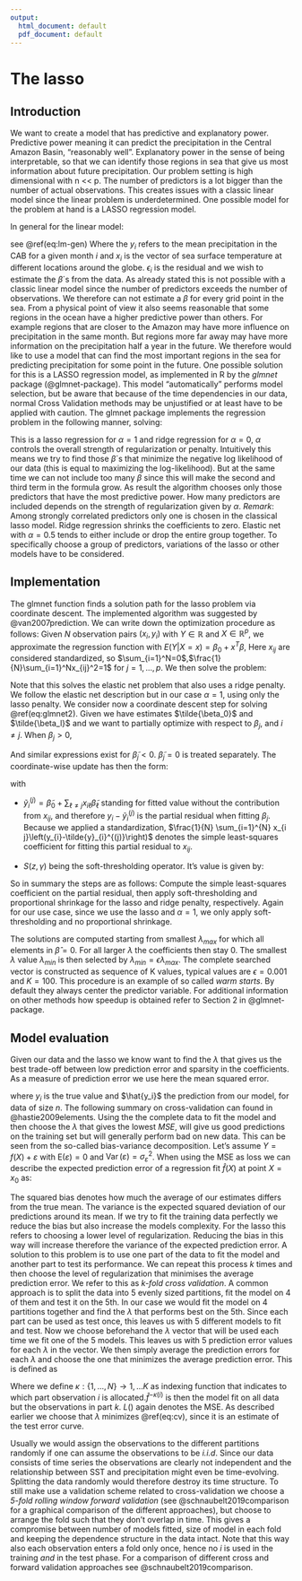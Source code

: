 ```yaml
---
output:
  html_document: default
  pdf_document: default
---
```

# The lasso

## Introduction
We want to create a model that has predictive and
explanatory power. Predictive power meaning it can
predict the precipitation in the Central Amazon Basin, "reasonably well". Explanatory power in the sense of being interpretable, so that we can identify those regions in sea
that give us most information about future precipitation. Our problem setting is high dimensional with n << p. The number of predictors is a lot bigger than the number of actual observations.
This creates issues with a classic linear model since the linear problem is underdetermined.
One possible model for the problem at hand is a LASSO regression model.

In general for the linear model:

\begin{equation}
y_i = \beta_0 + x_i^T\beta + \epsilon_i (\#eq:lm-gen)
\end{equation}

see \@ref(eq:lm-gen)
Where the $y_i$ refers to the mean precipitation in the CAB for a given month $i$ and $x_i$ is the vector of sea surface temperature at different locations around the globe.
$\epsilon_i$ is the residual and we wish to estimate the $\beta$´s from the data.
As already stated this is not possible with a classic linear model since the number of predictors exceeds the number of observations. We therefore can not estimate a $\beta$ for every grid point in the sea.
From a physical point of view it also seems reasonable that some regions in the ocean have a higher predictive power than others. For example regions that are closer to the Amazon may have more influence on precipitation in the same month. But regions more far away may have more information on the precipitation half a year in the future.
We therefore would like to use a model that can find the most important regions in the sea for predicting precipitation for some point in the future.
One possible solution for this is a LASSO regression model, as implemented in
R by the *glmnet* package (@glmnet-package).
This model "automatically" performs model selection, but be aware that because of the time dependencies in our data, normal Cross Validation methods may be unjustified or at least have to be applied with caution.
The glmnet package implements the regression problem in the following manner, solving:

\begin{equation}
\min_{\beta_0, \beta} \frac{1}{N} \sum_{i=1}^N w_il(y_i,\beta_0 + \beta^Tx_i) + \lambda [(1-\alpha)||\beta||_2^2/2 + \alpha||\beta||_1] (\#eq:glmnet)
\end{equation}

This is a lasso regression for $\alpha = 1$ and ridge regression for $\alpha = 0$, $\alpha$ controls the overall strength of regularization or penalty.
Intuitively this means we try to find those $\beta$´s that minimize the negative log likelihood of our data (this is equal to maximizing the log-likelihood). But at the same time we can not include too many $\beta$ since this will make the second and third term in the formula grow.
As result the algorithm chooses only those predictors that have the most predictive power.
How many predictors are included depends on the strength of regularization given by $\alpha$.
*Remark*: Among strongly correlated predictors only one is chosen in the classical lasso model. Ridge regression shrinks the coefficients to zero. 
Elastic net with $\alpha=0.5$ tends to either include or drop the entire group together.
To specifically choose a group of predictors, variations of the lasso or other models have to be considered.

## Implementation
The glmnet function finds a solution path for the lasso problem
via coordinate descent.
The implemented algorithm was suggested by @van2007prediction.
We can write down the optimization procedure as follows:
Given $N$ observation pairs $(x_i, y_i)$ with $Y \in \mathbb{R}$
and $X \in \mathbb{R}^p$, we approximate the regression function
with $E(Y|X = x) = \beta_0 + x^T\beta$, Here $x_{ij}$
are considered standardized, so $\sum_{i=1}^N=0$,$\frac{1}{N}\sum_{i=1}^Nx_{ij}^2=1$ for $j = 1,...,p$.
We then solve the problem:

\begin{equation}
\min_{(\beta_0, \beta)\in\mathbb{R}^{p+1}}  \big{[} \frac{1}{2N}
\sum_{i=1}^N (y_i - \beta_0 - x_i^T\beta)^2 + \lambda [(1-\alpha)||\beta||_2^2/2 + \alpha||\beta||_1 \big{]}
(\#eq:glmnet2)
\end{equation}

Note that this solves the elastic net problem that also 
uses a ridge penalty. We follow the elastic net description
but in our case $\alpha = 1$, using only the lasso penalty.
We consider now a coordinate descent step for solving \@ref(eq:glmnet2).
Given we have estimates $\tilde{\beta_0}$ and $\tilde{\beta_l}$
and we want to partially optimize with respect to $\beta_j$, and $i \neq j$. When $\beta_j > 0$, 

\begin{equation}
\left.\frac{\partial R_{\lambda}}{\partial \beta_{j}}\right|_{\beta=\tilde{\beta}}=-\frac{1}{N} \sum_{i=1}^{N} x_{i j}\left(y_{i}-\tilde{\beta}_{0}-x_{i}^{\top} \tilde{\beta}\right)+\lambda(1-\alpha) \beta_{j}+\lambda \alpha .
(\#eq:glm-large)
\end{equation}

And similar expressions exist for $\tilde{\beta}_{j}<0$. $\tilde{\beta}_{j}=0$ is treated separately.
The coordinate-wise update has then the form:


\begin{equation}
\tilde{\beta}_{j} \leftarrow \frac{S\left(\frac{1}{N} \sum_{i=1}^{N} x_{i j}\left(y_{i}-\tilde{y}_{i}^{(j)}\right), \lambda \alpha\right)}{1+\lambda(1-\alpha)}
.
(\#eq:glm-step)
\end{equation}

with

- $\tilde{y}_{i}^{(j)}=\tilde{\beta}_{0}+\sum_{\ell \neq j} x_{i \ell} \tilde{\beta}_{\ell}$ standing for fitted value without the contribution from $x_{i j}$, and therefore $y_{i}-\tilde{y}_{i}^{(j)}$ is the partial residual when fitting $\beta_{j}$. Because we applied a standardization, $\frac{1}{N} \sum_{i=1}^{N} x_{i j}\left(y_{i}-\tilde{y}_{i}^{(j)}\right)$ denotes the simple least-squares coefficient for fitting this partial residual to $x_{i j}$.

- $S(z, \gamma)$ being the soft-thresholding operator. It's value is given by:

\begin{equation}
\operatorname{sign}(z)(|z|-\gamma)_{+}= \begin{cases}z-\gamma & \text { if } z>0 \text { and } \gamma<|z| \\ z+\gamma & \text { if } z<0 \text { and } \gamma<|z| \\ 0 & \text { if } \gamma \geq|z| .\end{cases} (\#eq:soft)
\end{equation}

So in summary the steps are as follows:
Compute the simple least-squares coefficient on the partial residual,
then apply soft-thresholding and proportional shrinkage for
the lasso and ridge penalty, respectively.
Again for our use case, since we use the lasso and $\alpha = 1$,
we only apply soft-thresholding and no proportional shrinkage.

The solutions are computed starting from smallest $\lambda_{max}$ for
which all elements in $\hat{\beta}=0$. For all
larger $\lambda$ the coefficients then stay 0. 
The smallest $\lambda$ value
$\lambda_{min}$ is then selected by $\lambda_{min}=\epsilon \lambda_{max}$. The complete searched vector is constructed
as sequence of K values, typical values are $\epsilon = 0.001$ and
$K = 100$. This procedure is an example of so called *warm starts*.
By default they always center the predictor variable.
For additional information on other methods how speedup
is obtained refer to Section 2 in @glmnet-package.

## Model evaluation

Given our data and the lasso we know want to find the $\lambda$
that gives us the best trade-off between low prediction error and sparsity
in the coefficients. As a measure of prediction error we use here the
mean squared error.

\begin{equation}
MSE = \frac{1}{n} \sum_{i=1}^{n} (y_i - \hat{y_i})^2
(\#eq:mse)
\end{equation}

where $y_i$ is the true value and $\hat{y_i}$ the prediction from our model,
for data of size $n$.
The following summary on cross-validation can found in @hastie2009elements.
Using the the complete data to fit the model
and then choose the $\lambda$ that gives the lowest $MSE$,
will give us good predictions on the training set but will generally
perform bad on new data.
This can be seen from the so-called bias-variance decomposition.
Let's assume  $Y=f(X)+\varepsilon$ with $\mathrm{E}(\varepsilon)=0$ and $\operatorname{Var}(\varepsilon)=\sigma_{\varepsilon}^{2}$. 
When using the MSE as loss we can describe the expected prediction error of a regression fit $\hat{f}(X)$ at point $X=x_{0}$ as:

\begin{equation}
\begin{aligned}
\operatorname{Err}\left(x_{0}\right) &=E\left[\left(Y-\hat{f}\left(x_{0}\right)\right)^{2} \mid X=x_{0}\right] \\
&=\sigma_{\varepsilon}^{2}+\left[\mathrm{E} \hat{f}\left(x_{0}\right)-f\left(x_{0}\right)\right]^{2}+E\left[\hat{f}\left(x_{0}\right)-\mathrm{E} \hat{f}\left(x_{0}\right)\right]^{2} \\
&=\sigma_{\varepsilon}^{2}+\operatorname{Bias}^{2}\left(\hat{f}\left(x_{0}\right)\right)+\operatorname{Var}\left(\hat{f}\left(x_{0}\right)\right) \\
&=\text { Irreducible Error }+\operatorname{Bias}^{2}+\text { Variance. }
\end{aligned}
(\#eq:bias-variance)
\end{equation}

The squared bias denotes how much the average of our estimates differs from the true mean.
The variance is the expected squared deviation of our predictions around its mean.
If we try to fit the training data perfectly we reduce the bias but also increase
the models complexity. For the lasso this refers to choosing a lower level of regularization. Reducing the bias in this way will increase therefore the variance
of the expected prediction error.
A solution to this problem is to use one part of the data to fit the model
and another part to test its performance. 
We can repeat this process $k$ times and then choose the level
of regularization that minimises the average prediction error.
We refer to this as *$k$-fold cross validation*.
A common approach is to split the data into 5 evenly sized partitions,
fit the model on 4 of them and test it on the 5th.
In our case we would fit the model on 4 partitions together and find the $\lambda$ that
performs best on the 5th.
Since each part can be used as test once, this leaves us with 5
different models to fit and test.
Now we choose beforehand the $\lambda$ vector that will be used each time
we fit one of the 5 models.
This leaves us with 5 prediction error values for each $\lambda$ in the vector.
We then simply average the prediction errors for each $\lambda$ and choose
the one that minimizes the average prediction error.
This is defined as 

\begin{equation}
\mathrm{CV}(\hat{f}, \lambda)=\frac{1}{N} \sum_{i=1}^{N} L\left(y_{i}, \hat{f}^{-\kappa(i)}\left(x_{i}, \lambda\right)\right).
(\#eq:cv)
\end{equation}

Where we define $\kappa: \{1,..., N\} \rightarrow {1,...K}$
as indexing function that indicates to which part observation $i$ is
allocated.$\hat{f}^{-\kappa(i)}$ is then the model fit on all 
data but the observations in part $k$. $L()$ again denotes the MSE.
As described earlier we choose that $\lambda$ minimizes \@ref(eq:cv),
since it is an estimate of the test error curve.

Usually we would assign the observations to the different partitions randomly
if one can assume the observations to be *i.i.d*.
Since our data consists of time series the observations are clearly not
independent and the relationship between SST and precipitation
might even be time-evolving. Splitting the data randomly would therefore
destroy its time structure.
To still make use a validation scheme related to cross-validation we choose
a *5-fold rolling window forward validation* (see  @schnaubelt2019comparison for a graphical comparison of the
different approaches),
but choose to arrange the fold such that they don't overlap in time.
This gives a compromise between number of models fitted, size of model in each
fold and keeping the dependence structure in the data intact.
Note that this way also each observation enters a fold only once,
hence no $i$ is used in the training *and* in the test phase.
For a comparison of different cross and forward validation approaches 
see @schnaubelt2019comparison.






